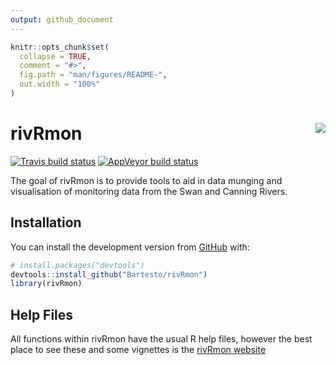 ```yaml
---
output: github_document
---
```


<!-- README.md is generated from README.Rmd. Please edit that file -->

```r
knitr::opts_chunk$set(
  collapse = TRUE,
  comment = "#>",
  fig.path = "man/figures/README-",
  out.width = "100%"
)
```
# rivRmon <img src="man/figures/rivRmon_logo.png" align="right" style="padding-left:10px;background-color:white;" />

<!-- badges: start -->
[![Travis build status](https://travis-ci.org/Bartesto/rivRmon.svg?branch=master)](https://travis-ci.org/Bartesto/rivRmon)
[![AppVeyor build status](https://ci.appveyor.com/api/projects/status/github/Bartesto/rivRmon?branch=master&svg=true)](https://ci.appveyor.com/project/Bartesto/rivRmon)
<!-- badges: end -->

The goal of rivRmon is to provide tools to aid in data munging and visualisation of monitoring data from the Swan and Canning Rivers.

## Installation

You can install the development version from [GitHub](https://github.com/Bartesto) with:

``` r
# install.packages("devtools")
devtools::install_github("Bartesto/rivRmon")
library(rivRmon)
```
## Help Files

All functions within rivRmon have the usual R help files, however the best place to see these and some vignettes is the [rivRmon website](https://Bartesto.github.io/rivRmon/index.html)
